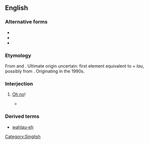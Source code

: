 {{also|wahlau}}
==English==

===Alternative forms===
* {{l|en|wahlau}}
* {{l|en|walao}}
* {{l|en|walau}}

===Etymology===
From {{etyl|zhx-teo|en}} and {{etyl|nan-hok|en}}. Ultimate origin uncertain: first element equivalent to {{etyl|nan-hok|en}} {{zh-l|[[我]]|tr=góa|my}} + ''lau'', possibly from {{zh-l|[[老爸]]|tr=lāu-pē|father}}. Originating in the 1990s.

===Interjection===
{{en-interj|head=wah lau}}

# {{lb|en|Singapore|Malaysia|informal}} [[oh no|Oh no]]!
#* {{quote-newsgroup |lang=en|newsgroup=soc.culture.asean|url=https://groups.google.com/forum/#!search/%22tekan%22$20before$3A1994-12-31/soc.culture.asean/QTnYnlHJ9ow/wXTWwQ5Kw_sJ|date=22 Feb 1992|passage= "'''Wah lau'''! You tekan him, ah?  But he bigger than you, man!"}}

===Derived terms===
* [[wahlau-eh]]

[[Category:Singlish]]